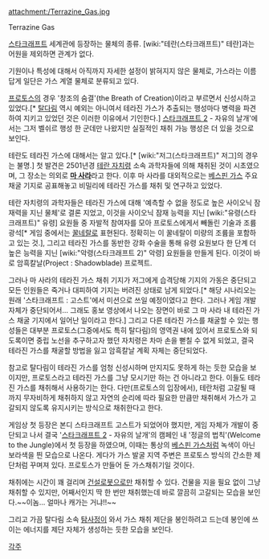 attachment:/Terrazine_Gas.jpg

Terrazine Gas

[[스타크래프트]] 세계관에 등장하는 물체의 종류. [wiki:"테란(스타크래프트)" 테란]과는 어원을 제외하면 관계가 없다.

기원이나 특성에 대해서 아직까지 자세한 설정이 밝혀지지 않은 물체로, 가스라는 이름 답게 일단은 가스 계열 물체로 분류되고 있다. 

[[프로토스]]의 경우 '창조의 숨결'(the Breath of Creation)이라고 부르면서 신성시하고 있었다.[* [[탈다림]] 역시 예외는 아니여서 테라진 가스가 추출되는 행성마다 병력을 파견하여 지키고 있었던 것은 이러한 이유에서 기인한다.] [[스타크래프트 2]] - 자유의 날개'에서는 그저 벨쉬르 행성 한 군데만 나왔지만 실질적인 채취 가능 행성은 더 있을 것으로 보인다. 

테란도 테라진 가스에 대해서는 알고 있다.[* [wiki:"저그(스타크래프트)" 저그]의 경우는 불명.] 첫 발견은 2501년경 [[테란 자치령]] 소속 과학자들에 의해 채취된 것이 시초였으며, 그 장소는 의외로 '''[[마 사라]]'''라고 한다. 이후 마 사라를 대외적으로는 [[베스핀 가스]] 주요 채굴 기지로 공표해놓고 비밀리에 테라진 가스를 채취 및 연구하고 있었다. 

테란 자치령의 과학자들은 테라진 가스에 대해 '예측할 수 없을 정도로 높은 사이오닉 잠재력을 지닌 물체'로 결론 지었고, 이것을 사이오닉 잠재 능력을 지닌 [wiki:"유령(스타크래프트)" 유령] 요원들 중 자발적 참여자를 모아 프로토스에게서 빼돌린 기술과 조륨 광석[* 게임 중에서는 [[꿀네랄]]로 표현된다. 정확히는 이 꿀네랄이 미량의 조륨을 포함하고 있는 것.], 그리고 테라진 가스를 동반한 강화 수술을 통해 유령 요원보다 한 단계 더 높은 능력을 지닌 [wiki:"악령(스타크래프트 2)" 악령] 요원들을 만들게 된다. 이것이 바로 암흑칼날(Project : Shadowblade) 프로젝트. 

그러나 마 사라의 테라진 가스 채취 기지가 저그에게 습격당해 기지의 가동은 중단되고 모든 인원들은 죽거나 대피하여 기지는 버려진 상태로 남게 되었다.[* 해당 시나리오는 원래 '스타크래프트 : 고스트'에서 미션으로 쓰일 예정이였다고 한다. 그러나 게임 개발 자체가 중단되어서... 그래도 홍보 영상에서 나오는 장면이 바로 그 마 사라 내 테라진 가스 채굴 기지에서 일어난 일이라고 한다.] 그리고 다른 테라진 가스를 채굴할 수 있는 행성들은 대부분 프로토스(그중에서도 특히 탈다림)의 영역권 내에 있어서 프로토스와 되도록이면 중립 노선을 추구하고자 했던 자치령은 차마 손을 뻗칠 수 없게 되었고, 결국 테라진 가스를 채굴할 방법을 잃고 암흑칼날 계획 자체는 중단되었다. 

참고로 탈다림이 테라진 가스를 엄청 신성시하며 만지지도 못하게 하는 듯한 모습을 보이지만, 프로토스라고 테라진 가스를 그냥 모시기만 하는 건 아니라고 한다. 이들도 테라진 가스를 채취해서 사용하기는 한다. 다만(프로토스의 입장에서), 테란처럼 고갈될 때까지 무자비하게 채취하지 않고 자연의 순리에 따라 필요한 만큼만 채취해서 가스가 고갈되지 않도록 유지시키는 방식으로 채취한다고 한다. 

게임상 첫 등장은 본디 스타크래프트 고스트가 되었어야 했지만, 게임 자체가 개발이 중단되고 나서 결국 '[[스타크래프트 2]] - 자유의 날개'의 캠페인 내 '정글의 법칙'(Welcome to the Jungle)에서 첫 등장을 하였으며, 이때는 통상의 [[베스핀 가스]]처럼 녹색이 아닌 보라색을 띈 모습으로 나온다. 게다가 가스 발굴 지역 주변은 프로토스 방식의 간소한 제단처럼 꾸며져 있다. 프로토스가 만들어 둔 가스채취기일 것이다.

채취에는 시간이 꽤 걸리며 [[건설로봇]]으로만 채취할 수 있다. 건물을 지을 필요 없이 그냥 채취할 수 있지만, 어째서인지 딱 한 번만 채취했는데 바로 깔끔히 고갈되는 모습을 보인다.~~이놈... 얼마나 캐가는 거냐!!~~

그리고 가끔 탈다림 소속 [[탐사정]]이 와서 가스 채취 제단을 봉인하려고 드는데 봉인에 쓰이는 에너지를 제단 자체가 생성하는 듯한 모습을 보인다.
 
[[각주]] 
